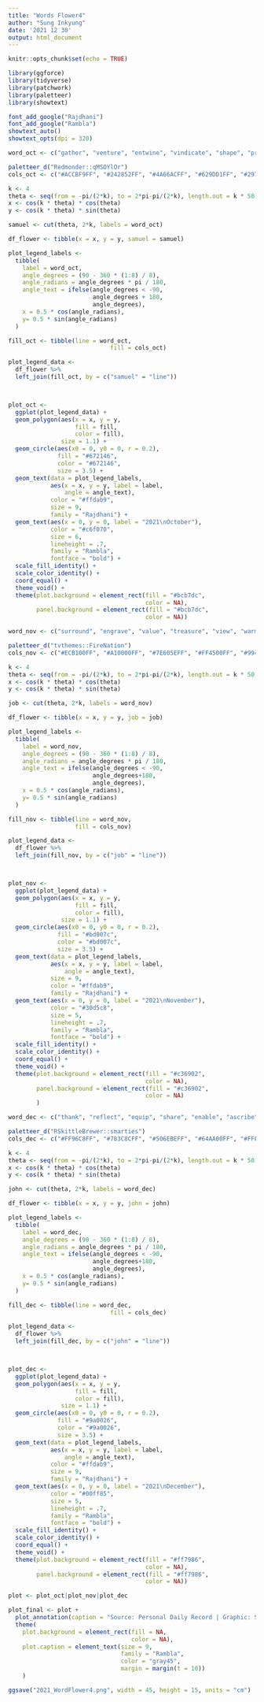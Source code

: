 ```yaml
---
title: "Words Flower4"
author: "Sung Inkyung"
date: '2021 12 30'
output: html_document
---
```


```r
knitr::opts_chunk$set(echo = TRUE)
```

```r
library(ggforce)
library(tidyverse)
library(patchwork)
library(paletteer)
library(showtext)

font_add_google("Rajdhani")
font_add_google("Rambla")
showtext_auto()
showtext_opts(dpi = 320)
```


```r
word_oct <- c("gather", "venture", "entwine", "vindicate", "shape", "pray", "silence", "prompt")

paletteer_d("Redmonder::qMSOYlOr")
cols_oct <- c("#ACCBF9FF", "#242852FF", "#4A66ACFF", "#629DD1FF", "#297FD5FF", "#7F8FA9FF", "#5AA2AEFF", "#9D90A0FF")

k <- 4
theta <- seq(from = -pi/(2*k), to = 2*pi-pi/(2*k), length.out = k * 50)
x <- cos(k * theta) * cos(theta)
y <- cos(k * theta) * sin(theta)

samuel <- cut(theta, 2*k, labels = word_oct)

df_flower <- tibble(x = x, y = y, samuel = samuel)

plot_legend_labels <- 
  tibble(
    label = word_oct,
    angle_degrees = (90 - 360 * (1:8) / 8),
    angle_radians = angle_degrees * pi / 180,
    angle_text = ifelse(angle_degrees < -90, 
                        angle_degrees + 180, 
                        angle_degrees),
    x = 0.5 * cos(angle_radians),
    y= 0.5 * sin(angle_radians)
  )

fill_oct <- tibble(line = word_oct, 
                             fill = cols_oct)

plot_legend_data <-
  df_flower %>% 
  left_join(fill_oct, by = c("samuel" = "line")) 



plot_oct <- 
  ggplot(plot_legend_data) +
  geom_polygon(aes(x = x, y = y, 
                   fill = fill, 
                   color = fill), 
               size = 1.1) +
  geom_circle(aes(x0 = 0, y0 = 0, r = 0.2), 
              fill = "#672146", 
              color = "#672146", 
              size = 3.5) +
  geom_text(data = plot_legend_labels, 
            aes(x = x, y = y, label = label, 
                angle = angle_text), 
            color = "#ffdab9", 
            size = 9, 
            family = "Rajdhani") +
  geom_text(aes(x = 0, y = 0, label = "2021\nOctober"), 
            color = "#c6f070",  
            size = 6,
            lineheight = .7,
            family = "Rambla",
            fontface = "bold") +
  scale_fill_identity() +
  scale_color_identity() +
  coord_equal() +
  theme_void() +
  theme(plot.background = element_rect(fill = "#bcb7dc",
                                       color = NA),
        panel.background = element_rect(fill = "#bcb7dc",
                                       color = NA))
```


```r
word_nov <- c("surround", "engrave", "value", "treasure", "view", "warm", "read", "tread")

paletteer_d("tvthemes::FireNation")
cols_nov <- c("#ECB100FF", "#A10000FF", "#7E605EFF", "#FF4500FF", "#994823FF", "#4B4C4EFF", "#572530FF", "#D1475CFF")

k <- 4
theta <- seq(from = -pi/(2*k), to = 2*pi-pi/(2*k), length.out = k * 50)
x <- cos(k * theta) * cos(theta)
y <- cos(k * theta) * sin(theta)

job <- cut(theta, 2*k, labels = word_nov)

df_flower <- tibble(x = x, y = y, job = job)

plot_legend_labels <- 
  tibble(
    label = word_nov,
    angle_degrees = (90 - 360 * (1:8) / 8),
    angle_radians = angle_degrees * pi / 180,
    angle_text = ifelse(angle_degrees < -90, 
                        angle_degrees+180, 
                        angle_degrees),
    x = 0.5 * cos(angle_radians),
    y= 0.5 * sin(angle_radians)
  )

fill_nov <- tibble(line = word_nov, 
                   fill = cols_nov)

plot_legend_data <-
  df_flower %>% 
  left_join(fill_nov, by = c("job" = "line")) 



plot_nov <- 
  ggplot(plot_legend_data) +
  geom_polygon(aes(x = x, y = y, 
                   fill = fill, 
                   color = fill), 
               size = 1.1) +
  geom_circle(aes(x0 = 0, y0 = 0, r = 0.2), 
              fill = "#bd007c", 
              color = "#bd007c", 
              size = 3.5) +
  geom_text(data = plot_legend_labels, 
            aes(x = x, y = y, label = label, 
                angle = angle_text), 
            size = 9,
            color = "#ffdab9", 
            family = "Rajdhani") +
  geom_text(aes(x = 0, y = 0, label = "2021\nNovember"), 
            color = "#30d5c8",  
            size = 5,
            lineheight = .7,
            family = "Rambla",
            fontface = "bold") +
  scale_fill_identity() +
  scale_color_identity() +
  coord_equal() +
  theme_void() +
  theme(plot.background = element_rect(fill = "#c36902",
                                       color = NA),
        panel.background = element_rect(fill = "#c36902",
                                       color = NA)
        )

```


```r
word_dec <- c("thank", "reflect", "equip", "share", "enable", "ascribe", "enter", "reside")

paletteer_d("RSkittleBrewer::smarties")
cols_dec <- c("#FF96C8FF", "#783C8CFF", "#506EBEFF", "#64AA00FF", "#FFFFFF", "#FF6400FF", "#DC0000FF", "#641414FF")

k <- 4
theta <- seq(from = -pi/(2*k), to = 2*pi-pi/(2*k), length.out = k * 50)
x <- cos(k * theta) * cos(theta)
y <- cos(k * theta) * sin(theta)

john <- cut(theta, 2*k, labels = word_dec)

df_flower <- tibble(x = x, y = y, john = john)

plot_legend_labels <- 
  tibble(
    label = word_dec,
    angle_degrees = (90 - 360 * (1:8) / 8),
    angle_radians = angle_degrees * pi / 180,
    angle_text = ifelse(angle_degrees < -90, 
                        angle_degrees+180, 
                        angle_degrees),
    x = 0.5 * cos(angle_radians),
    y= 0.5 * sin(angle_radians)
  )

fill_dec <- tibble(line = word_dec, 
                             fill = cols_dec)

plot_legend_data <-
  df_flower %>% 
  left_join(fill_dec, by = c("john" = "line")) 



plot_dec <- 
  ggplot(plot_legend_data) +
  geom_polygon(aes(x = x, y = y, 
                   fill = fill, 
                   color = fill), 
               size = 1.1) +
  geom_circle(aes(x0 = 0, y0 = 0, r = 0.2), 
              fill = "#9a0026", 
              color = "#9a0026", 
              size = 3.5) +
  geom_text(data = plot_legend_labels, 
            aes(x = x, y = y, label = label, 
                angle = angle_text), 
            color = "#ffdab9", 
            size = 9, 
            family = "Rajdhani") +
  geom_text(aes(x = 0, y = 0, label = "2021\nDecember"), 
            color = "#00ff85",  
            size = 5,
            lineheight = .7,
            family = "Rambla",
            fontface = "bold") +
  scale_fill_identity() +
  scale_color_identity() +
  coord_equal() +
  theme_void() +
  theme(plot.background = element_rect(fill = "#ff7986",
                                       color = NA),
        panel.background = element_rect(fill = "#ff7986",
                                       color = NA))
```

```r
plot <- plot_oct|plot_nov|plot_dec

plot_final <- plot +
  plot_annotation(caption = "Source: Personal Daily Record | Graphic: Sung Inkyung") &
  theme(
    plot.background = element_rect(fill = NA,
                                   color = NA),
    plot.caption = element_text(size = 9,
                                family = "Rambla",
                                color = "gray45",
                                margin = margin(t = 10))
    )

ggsave("2021_WordFlower4.png", width = 45, height = 15, units = "cm")

```
